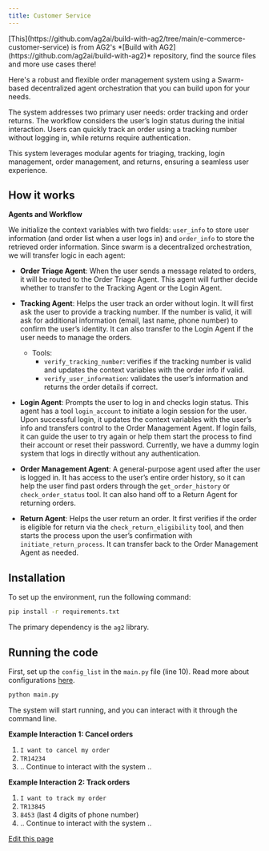 ```yaml
---
title: Customer Service
---
```


<Tip>
[This](https://github.com/ag2ai/build-with-ag2/tree/main/e-commerce-customer-service) is from AG2's *[Build with AG2](https://github.com/ag2ai/build-with-ag2)* repository, find the source files and more use cases there!
</Tip>

Here's a robust and flexible order management system using a Swarm-based decentralized agent orchestration that you can build upon for your needs.

The system addresses two primary user needs: order tracking and order returns. The workflow considers the user’s login status during the initial interaction. Users can quickly track an order using a tracking number without logging in, while returns require authentication.

This system leverages modular agents for triaging, tracking, login management, order management, and returns, ensuring a seamless user experience.

## How it works

**Agents and Workflow**

We initialize the context variables with two fields: `user_info` to store user information (and order list when a user logs in) and `order_info` to store the retrieved order information. Since swarm is a decentralized orchestration, we will transfer logic in each agent:

- **Order Triage Agent**:
  When the user sends a message related to orders, it will be routed to the Order Triage Agent. This agent will further decide whether to transfer to the Tracking Agent or the Login Agent.

- **Tracking Agent**:
  Helps the user track an order without login. It will first ask the user to provide a tracking number. If the number is valid, it will ask for additional information (email, last name, phone number) to confirm the user’s identity. It can also transfer to the Login Agent if the user needs to manage the orders.
  - Tools:
    - `verify_tracking_number`: verifies if the tracking number is valid and updates the context variables with the order info if valid.
    - `verify_user_information`: validates the user’s information and returns the order details if correct.

- **Login Agent**:
  Prompts the user to log in and checks login status. This agent has a tool `login_account` to initiate a login session for the user. Upon successful login, it updates the context variables with the user’s info and transfers control to the Order Management Agent. If login fails, it can guide the user to try again or help them start the process to find their account or reset their password. Currently, we have a dummy login system that logs in directly without any authentication.

- **Order Management Agent**:
  A general-purpose agent used after the user is logged in. It has access to the user’s entire order history, so it can help the user find past orders through the `get_order_history` or `check_order_status` tool. It can also hand off to a Return Agent for returning orders.

- **Return Agent**:
  Helps the user return an order. It first verifies if the order is eligible for return via the `check_return_eligibility` tool, and then starts the process upon the user’s confirmation with `initiate_return_process`. It can transfer back to the Order Management Agent as needed.


## Installation

To set up the environment, run the following command:
```bash
pip install -r requirements.txt
```
The primary dependency is the `ag2` library.

## Running the code

First, set up the `config_list` in the `main.py` file (line 10). Read more about configurations [here](/docs/user-guide/advanced-concepts/llm-configuration-deep-dive).

```python
python main.py
```

The system will start running, and you can interact with it through the command line.

**Example Interaction 1: Cancel orders**
1. `I want to cancel my order`
2. `TR14234`
3. .. Continue to interact with the system ..

**Example Interaction 2: Track orders**
1. `I want to track my order`
2. `TR13845`
3. `8453`    (last 4 digits of phone number)
4. .. Continue to interact with the system ..

<div className="edit-url-container">
    <a className="edit-url" href="https://github.com/ag2ai/ag2/edit/main/website/docs/use-cases/use-cases/customer-service.mdx" target='_blank'><Icon icon="pen" iconType="solid" size="13px"/> Edit this page</a>
</div>
